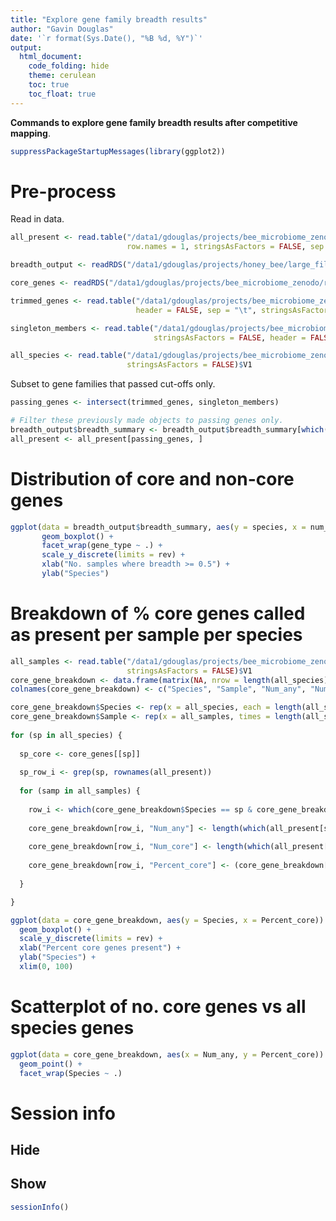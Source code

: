 ```yaml
---
title: "Explore gene family breadth results"
author: "Gavin Douglas"
date: '`r format(Sys.Date(), "%B %d, %Y")`'
output:
  html_document:
    code_folding: hide
    theme: cerulean
    toc: true
    toc_float: true
---
```


**Commands to explore gene family breadth results after competitive mapping**.


```r
suppressPackageStartupMessages(library(ggplot2))
```

# Pre-process

Read in data.
```r
all_present <- read.table("/data1/gdouglas/projects/bee_microbiome_zenodo/mgs_datasets/comp_mapping/summary/gene_presence_0.5_breadth.tsv.gz",
                          row.names = 1, stringsAsFactors = FALSE, sep = '\t', header = TRUE)

breadth_output <- readRDS("/data1/gdouglas/projects/honey_bee/large_files_to_backup/mgs_datasets/comp_mapping/summary/gene_breadth_breakdown.rds")

core_genes <- readRDS("/data1/gdouglas/projects/bee_microbiome_zenodo/ref_genomes/core_genes/RDS/core_genes.singletons.above_len.rds")

trimmed_genes <- read.table("/data1/gdouglas/projects/bee_microbiome_zenodo/ref_genomes/combined_pangenome/all_species_pangenome_reference.trimmed.bed",
                            header = FALSE, sep = "\t", stringsAsFactors = FALSE)$V1

singleton_members <- read.table("/data1/gdouglas/projects/bee_microbiome_zenodo/ref_genomes/cdhit_out/singleton_members.txt.gz",
                                stringsAsFactors = FALSE, header = FALSE, sep = "\t")$V1

all_species <- read.table("/data1/gdouglas/projects/bee_microbiome_zenodo/ref_genomes/final_species_names.txt.gz",
                          stringsAsFactors = FALSE)$V1
```

Subset to gene families that passed cut-offs only.
```r
passing_genes <- intersect(trimmed_genes, singleton_members)

# Filter these previously made objects to passing genes only.
breadth_output$breadth_summary <- breadth_output$breadth_summary[which(rownames(breadth_output$breadth_summary) %in% passing_genes), ]
all_present <- all_present[passing_genes, ]
```


# Distribution of core and non-core genes

```r
ggplot(data = breadth_output$breadth_summary, aes(y = species, x = num_at_least_0.5)) +
       geom_boxplot() +
       facet_wrap(gene_type ~ .) +
       scale_y_discrete(limits = rev) +
       xlab("No. samples where breadth >= 0.5") +
       ylab("Species")
```

# Breakdown of % core genes called as present per sample per species

```r
all_samples <- read.table("/data1/gdouglas/projects/bee_microbiome_zenodo/mgs_datasets/SRRs/all_five_datasets.txt.gz",
                          stringsAsFactors = FALSE)$V1
core_gene_breakdown <- data.frame(matrix(NA, nrow = length(all_species) * length(all_samples), ncol = 5))
colnames(core_gene_breakdown) <- c("Species", "Sample", "Num_any", "Num_core", "Percent_core")

core_gene_breakdown$Species <- rep(x = all_species, each = length(all_samples))
core_gene_breakdown$Sample <- rep(x = all_samples, times = length(all_species))
  
for (sp in all_species) {
  
  sp_core <- core_genes[[sp]]
  
  sp_row_i <- grep(sp, rownames(all_present))
  
  for (samp in all_samples) {
 
    row_i <- which(core_gene_breakdown$Species == sp & core_gene_breakdown$Sample == samp)
    
    core_gene_breakdown[row_i, "Num_any"] <- length(which(all_present[sp_row_i, samp] > 0))
    
    core_gene_breakdown[row_i, "Num_core"] <- length(which(all_present[sp_core, samp] > 0))
    
    core_gene_breakdown[row_i, "Percent_core"] <- (core_gene_breakdown[row_i, "Num_core"] / length(sp_core)) * 100
    
  }

}
```

```r
ggplot(data = core_gene_breakdown, aes(y = Species, x = Percent_core)) +
  geom_boxplot() +
  scale_y_discrete(limits = rev) +
  xlab("Percent core genes present") +
  ylab("Species") +
  xlim(0, 100)
```

# Scatterplot of no. core genes vs all species genes
```r
ggplot(data = core_gene_breakdown, aes(x = Num_any, y = Percent_core)) +
  geom_point() +
  facet_wrap(Species ~ .)
```

# Session info {.tabset}

## Hide

## Show

```r
sessionInfo()
```